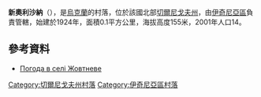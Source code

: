 {{coord|50|43|29|N|32|28|56|E|scale:100000|display=title}}

'''新奧利沙納'''（{{lang-uk|Нова Ольшана}}），是[[烏克蘭|烏克蘭]]的村落，位於該國北部[[切爾尼戈夫州|切爾尼戈夫州]]，由[[伊奇尼亞區|伊奇尼亞區]]負責管轄，始建於1924年，面積0.1平方公里，海拔高度155米，2001年人口14。

==參考資料==
* [http://weather.in.ua/ua/chernigovskaja/7799 Погода в селі Жовтневе] {{Wayback|url=http://weather.in.ua/ua/chernigovskaja/7799 |date=20111220114146 }}

[[Category:切爾尼戈夫州村落|Category:切爾尼戈夫州村落]]
[[Category:伊奇尼亞區村落|Category:伊奇尼亞區村落]]


{{Chernihiv-geo-stub}}